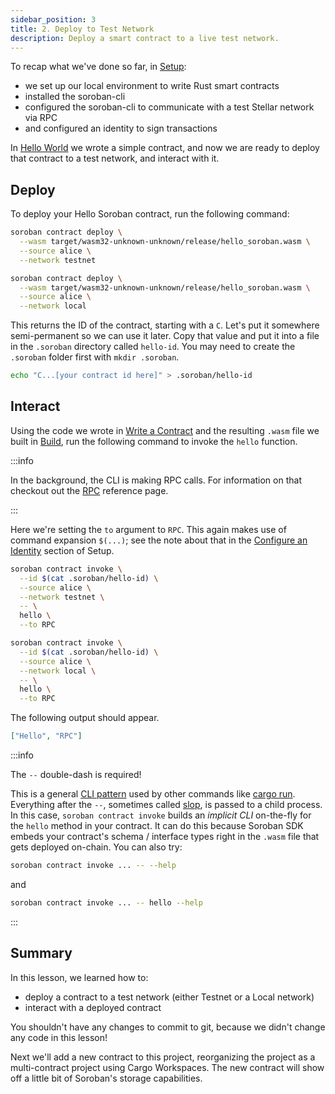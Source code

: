 ```yaml
---
sidebar_position: 3
title: 2. Deploy to Test Network
description: Deploy a smart contract to a live test network.
---
```


<head>
  <title>Deploy a smart contract to a live test network.</title>
  <meta charSet="utf-8" />
  <meta
    property="og:title"
    content="Deploy a smart contract to a live test network."
  />
  <meta
    property="og:description"
    content="Deploy and interact with smart contract on a live test network called Testnet."
  />
  <link
    rel="canonical"
    href="https://soroban.stellar.org/docs/getting-started/deploy-to-test-network"
  />
</head>


To recap what we've done so far, in [Setup](setup.mdx):

- we set up our local environment to write Rust smart contracts
- installed the soroban-cli
- configured the soroban-cli to communicate with a test Stellar network via RPC
- and configured an identity to sign transactions

In [Hello World](hello-world.mdx) we wrote a simple contract, and now we are ready to deploy that contract to a test network, and interact with it.

## Deploy

To deploy your Hello Soroban contract, run the following command:

<Tabs groupId="test-networks">
<TabItem value="testnet" label="Testnet">

```bash
soroban contract deploy \
  --wasm target/wasm32-unknown-unknown/release/hello_soroban.wasm \
  --source alice \
  --network testnet
```

</TabItem>
<TabItem value="local" label="Local">

```bash
soroban contract deploy \
  --wasm target/wasm32-unknown-unknown/release/hello_soroban.wasm \
  --source alice \
  --network local
```

</TabItem>
</Tabs>

This returns the ID of the contract, starting with a `C`. Let's put it somewhere semi-permanent so we can use it later. Copy that value and put it into a file in the `.soroban` directory called `hello-id`. You may need to create the `.soroban` folder first with `mkdir .soroban`.

```bash
echo "C...[your contract id here]" > .soroban/hello-id
```

## Interact

Using the code we wrote in [Write a Contract](hello-world.mdx#write-a-contract) and the resulting `.wasm` file we built in [Build](hello-world.mdx#build), run the following command to invoke the `hello` function.

:::info

In the background, the CLI is making RPC calls. For information on that checkout out the [RPC](../reference/rpc.mdx) reference page.

:::

Here we're setting the `to` argument to `RPC`. This again makes use of command expansion `$(...)`; see the note about that in the [Configure an Identity](setup.mdx#configure-an-identity) section of Setup.

<Tabs groupId="test-networks">
<TabItem value="testnet" label="Testnet">

```bash
soroban contract invoke \
  --id $(cat .soroban/hello-id) \
  --source alice \
  --network testnet \
  -- \
  hello \
  --to RPC
```

</TabItem>
<TabItem value="local" label="Local">

```bash
soroban contract invoke \
  --id $(cat .soroban/hello-id) \
  --source alice \
  --network local \
  -- \
  hello \
  --to RPC
```

</TabItem>
</Tabs>

The following output should appear.

```json
["Hello", "RPC"]
```

:::info

The `--` double-dash is required!

This is a general [CLI pattern](https://unix.stackexchange.com/questions/11376/what-does-double-dash-mean) used by other commands like [cargo run](https://doc.rust-lang.org/cargo/commands/cargo-run.html). Everything after the `--`, sometimes called [slop](https://github.com/clap-rs/clap/issues/971), is passed to a child process. In this case, `soroban contract invoke` builds an _implicit CLI_ on-the-fly for the `hello` method in your contract. It can do this because Soroban SDK embeds your contract's schema / interface types right in the `.wasm` file that gets deployed on-chain. You can also try:

```bash
soroban contract invoke ... -- --help
```

and

```bash
soroban contract invoke ... -- hello --help
```

:::

## Summary

In this lesson, we learned how to:

- deploy a contract to a test network (either Testnet or a Local network)
- interact with a deployed contract

You shouldn't have any changes to commit to git, because we didn't change any code in this lesson!

Next we'll add a new contract to this project, reorganizing the project as a multi-contract project using Cargo Workspaces. The new contract will show off a little bit of Soroban's storage capabilities.
